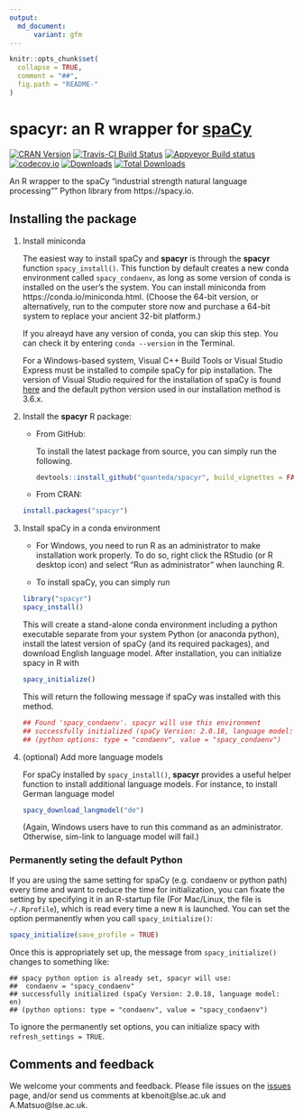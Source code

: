 ```yaml
---
output:
  md_document:
      variant: gfm
---
```


```r
knitr::opts_chunk$set(
  collapse = TRUE,
  comment = "##",
  fig.path = "README-"
)
```

# spacyr: an R wrapper for [spaCy](https://spacy.io)

[![CRAN Version](https://www.r-pkg.org/badges/version/spacyr)](https://CRAN.R-project.org/package=spacyr)
[![Travis-CI Build Status](https://travis-ci.org/quanteda/spacyr.svg?branch=master)](https://travis-ci.org/quanteda/spacyr)
[![Appveyor Build status](https://ci.appveyor.com/api/projects/status/jqt2atp1wqtxy5xd/branch/master?svg=true)](https://ci.appveyor.com/project/kbenoit/spacyr/branch/master)
[![codecov.io](https://codecov.io/github/quanteda/spacyr/coverage.svg?branch=master)](https://codecov.io/gh/quanteda/spacyr/branch/master)
[![Downloads](https://cranlogs.r-pkg.org/badges/spacyr)](https://CRAN.R-project.org/package=spacyr)
[![Total Downloads](https://cranlogs.r-pkg.org/badges/grand-total/spacyr?color=orange)](https://CRAN.R-project.org/package=spacyr)


An R wrapper to the spaCy "industrial strength natural language processing"" Python library from https://spacy.io.


## Installing the package

1.  Install miniconda

    The easiest way to install spaCy and **spacyr** is through the **spacyr** function `spacy_install()`. This function by default creates a new conda environment called `spacy_condaenv`, as long as some  version of conda is installed on the user's the system. You can install miniconda from https://conda.io/miniconda.html.  (Choose the 64-bit version, or alternatively, run to the computer store now and purchase a 64-bit system to replace your ancient 32-bit platform.)

    If you alreayd have any version of conda, you can skip this step. You can check it by entering `conda --version` in the Terminal.

    For a Windows-based system, Visual C++ Build Tools or Visual Studio Express must be installed to compile spaCy for pip installation. The version of Visual Studio required for the installation of spaCy is found [here](https://spacy.io/usage/#source-windows) and the default python version used in our installation method is 3.6.x.

2.  Install the **spacyr** R package:

    * From GitHub:

      To install the latest package from source, you can simply run the following.
    ```r
    devtools::install_github("quanteda/spacyr", build_vignettes = FALSE)
    ```

    * From CRAN:
    ```r
    install.packages("spacyr")
    ```

3.  Install spaCy in a conda environment

    * For Windows, you need to run R as an administrator to make installation work properly. To do so, right click the RStudio (or R desktop icon) and select "Run as administrator" when launching R.

    * To install spaCy, you can simply run

    ```r
    library("spacyr")
    spacy_install()
    ```

      This will create a stand-alone conda environment including a python executable separate from your system Python (or anaconda python), install the latest version of spaCy (and its required packages), and download English language model. After installation, you can initialize spacy in R with

    ```r
    spacy_initialize()
    ```

    This will return the following message if spaCy was installed with this method.

    ```r
    ## Found 'spacy_condaenv'. spacyr will use this environment
    ## successfully initialized (spaCy Version: 2.0.18, language model: en)
    ## (python options: type = "condaenv", value = "spacy_condaenv")
    ```


4. (optional) Add more language models

    For spaCy installed by `spacy_install()`, **spacyr** provides a useful helper function to install additional language models. For instance, to install German language model

    ```r
    spacy_download_langmodel("de")
    ```

    (Again, Windows users have to run this command as an administrator. Otherwise, sim-link to language model will fail.)

### Permanently seting the default Python

If you are using the same setting for spaCy (e.g. condaenv or python path) every time and want to reduce the time for initialization, you can fixate the setting by specifying it in an R-startup file (For Mac/Linux, the file is `~/.Rprofile`), which is read every time a new `R` is launched. You can set the option permanently when you call  `spacy_initialize()`:

```R
spacy_initialize(save_profile = TRUE)
```

Once this is appropriately set up, the message from `spacy_initialize()` changes to something like:
```
## spacy python option is already set, spacyr will use:
##	condaenv = "spacy_condaenv"
## successfully initialized (spaCy Version: 2.0.18, language model: en)
## (python options: type = "condaenv", value = "spacy_condaenv")
```

To ignore the permanently set options, you can initialize spacy with `refresh_settings = TRUE`.

## Comments and feedback

We welcome your comments and feedback.  Please file issues on the [issues](https://github.com/quanteda/spacyr/issues) page, and/or send us comments at kbenoit@lse.ac.uk and A.Matsuo@lse.ac.uk.
